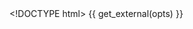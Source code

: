 <!DOCTYPE html>
<html lang="en">
<head>
    <meta charset="utf-8">
    <title>{{ opts$params$title }}</title>
    {{ get_external(opts) }}
</head>

<body>

  <div id="plot" class="chart"></div>

  <script type="text/javascript">
  var chartname;

  chartname = "#plot";

  d3.json({{ get_data_as_json_file(opts) }}, function(data) {
    var colors, svgscale;
    svgscale = plotframe(data, {
      chartname: chartname,
      xlab: {{ quote_escaped(opts$params$x_axis_label) }},
      ylab: {{ quote_escaped(opts$params$y_axis_label) }},
      height: {{ opts$params$height }},
      width: {{ opts$params$width }},
      pad: {{ get_padding_param(opts) }},
      tickPadding: {{ opts$params$tick_padding }},
      scalePadding: {{ opts$params$scale_padding }}
    });
    colors = d3.scale.category10();
    return svgscale.svg.selectAll("circle", {
      chartname: chartname
    }).data(data).enter().append("circle").attr("cx", function(d) {
      return svgscale.x(d.x);
    }).attr("cy", function(d) {
      return svgscale.y(d.y);
    }).attr("r", 5).attr("fill", function(d) {
      return colors(d.group);
    }).on("mouseover", function() {
      return d3.select(this).transition().attr("fill", "black");
    }).on("mouseover.tooltip", function(d, i) {
      return svgscale.svg.append("text").text("" + d.name + " " + d.group).attr("id", "tooltip").attr("x", svgscale.x(d.x) + 10).attr("y", svgscale.y(d.y)).attr("fill", "black").attr("opacity", 0).style("font-family", "sans-serif").transition().attr("opacity", 1);
    }).on("mouseout", function(d) {
      d3.select(this).transition().duration(500).attr("fill", function(d) {
        return colors(d.group);
      });
      return d3.selectAll("#tooltip").transition().duration(500).attr("opacity", 0).remove();
    });
  });
  </script>
  </body>
</html>
